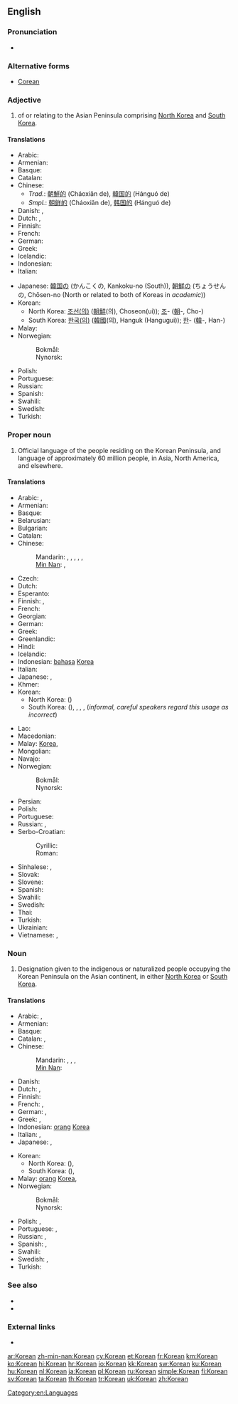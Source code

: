 {{interwiktionary|code=ko}}
{{also|korean|:Category:Korean language}}
==English==
{{wikipedia}}

===Pronunciation===
* {{audio|en-us-Korean.ogg|Audio (US)}}

===Alternative forms===
* [[Corean]]

===Adjective===
{{en-adj|-}}

# of or relating to the Asian Peninsula comprising [[North Korea]] and [[South Korea]].

====Translations====
{{trans-top|relating to the Korean Peninsula}}
* Arabic: {{t|ar|كوري|tr=kóori}}
* Armenian: {{t|hy|կորեական|tr=koreakan}}
* Basque: {{t|eu|korear|xs=Basque}}
* Catalan: {{t|ca|coreà}}
* Chinese:
** ''Trad.'': [[朝鮮]][[的]] (Cháoxiǎn de), [[韓国]][[的]] (Hánguó de)
** ''Smpl.'': [[朝鲜]][[的]] (Cháoxiǎn de), [[韩国]][[的]] (Hánguó de)
* Danish: {{t|da|koreansk}}, {{t|da|koreanskt|n}}
* Dutch: {{t|nl|Koreaans}}, {{t|nl|Koreaanse}}
* Finnish: {{t-|fi|korealainen}}
* French: {{t+|fr|coréen}}
* German: {{t+|de|koreanisch}}
* Greek: {{t|el|κορεατικός|tr=koreatikós}}
* Icelandic: {{t|is|kóreskur}}
* Indonesian: {{t+|id|Korea|xs=Indonesian}}
* Italian: {{t+|it|coreano}}
{{trans-mid}}
* Japanese: [[韓国]][[の]] (かんこくの, Kankoku-no (South)), [[朝鮮]][[の]] (ちょうせんの, Chōsen-no (North or related to both of Koreas in ''academic''))
* Korean:
** North Korea: [[조선]][[의|(의)]] ([[朝鮮]](의), Choseon(ui)); [[조]]- ([[朝]]-, Cho-)
** South Korea: [[한국]][[의|(의)]] ([[韓國]](의), Hanguk (Hangugui)); [[한]]- ([[韓]]-, Han-)
* Malay: {{t-|ms|Korea|xs=Malay}}
* Norwegian:
*: Bokmål: {{t|nb|koreansk}}
*: Nynorsk: {{t|nn|koreansk}}
* Polish: {{t+|pl|koreański|m}}
* Portuguese: {{t+|pt|coreano}}
* Russian: {{t+|ru|корейский|tr=koréjskij}}
* Spanish: {{t+|es|coreano}}
* Swahili: {{t|sw|ya Korea|xs=Swahili}}
* Swedish: {{t+|sv|koreansk}}
* Turkish: {{t+|tr|Kore}}
{{trans-bottom}}

===Proper noun===
{{en-proper noun}}

# Official language of the people residing on the Korean Peninsula, and language of approximately 60 million people, in Asia, North America, and elsewhere.

====Translations====
{{trans-top|language}}
* Arabic: {{t|ar|كوري|m|tr=kuuriy}}, {{t|ar|الكورية|f|tr=al-kuríyya}}
* Armenian: {{t-|hy|կորեերեն|tr=koreeren}}
* Basque: {{t|eu|koreera|xs=Basque}}
* Belarusian: {{t|be|карэйская|f|tr=karéjskaja|sc=Cyrl}}
* Bulgarian: {{t|bg|корейски|m|tr=koréjski|sc=Cyrl}}
* Catalan: {{t|ca|coreà|m}}
* Chinese:
*: Mandarin: {{t-|cmn|韓語|sc=Hani}}, {{t-|cmn|韩语|tr=Hányǔ|sc=Hani}}, {{t-|cmn|韓文|sc=Hani}}, {{t-|cmn|韩文|tr=Hánwén|sc=Hani}}, {{t-|cmn|朝鮮語|sc=Hani}}, {{t-|cmn|朝鲜语|tr=Cháoxiǎnyǔ|sc=Hani}}
*: [[Min Nan]]: {{tø|nan|韓文|tr=Hân-bûn|sc=Hans}}, {{tø|nan|韓語|tr=Hân-gú, Hân-gí|sc=Hans}}
* Czech: {{t+|cs|korejština|f}}
* Dutch: {{t+|nl|Koreaans|n}}
* Esperanto: {{t|eo|Koreana}}
* Finnish: {{t+|fi|korea}}, {{t+|fi|korean kieli}}
* French: {{t+|fr|coréen|m}}
* Georgian: {{t|ka|კორეული|tr=kʼoreuli|sc=Geor}}
* German: {{t+|de|Koreanisch|n}}
* Greek: {{t+|el|κορεατικά|n|p|tr=koreatiká}}
* Greenlandic: {{t|kl|Koreamiusut}}
* Hindi: {{t|hi|कोरियाई|tr=kōriyā'ī|xs=Hindi}}
* Icelandic: {{t|is|kóreska}}
* Indonesian: [[bahasa]] [[Korea]]
* Italian: {{t+|it|coreano}}
* Japanese: {{t+|ja|韓国語|tr=かんこくご, Kankoku-go}} {{qualifier|South}}, {{t+|ja|朝鮮語|tr=ちょうせんご, Chōsen-go}} {{qualifier|North or academic}}
* Khmer: {{t|km|ភាសាកូរ៉េ|tr=pīăsā kōrē|sc=Khmr}}
* Korean:
** North Korea: {{t+|ko|조선어|tr=Joseoneo|sc=Hang}} ({{t+|ko|朝鮮語|sc=Hani}})
** South Korea: {{t+|ko|한국어|tr=Hangugeo|sc=Hang}} ({{t|ko|韓國語|sc=Hani}}), {{t+|ko|한국말|tr=Hangungmal|sc=Hang}}, {{t+|ko|국어|tr=Gugeo|sc=Hang}}, {{t+|ko|우리말|tr=Urimal|sc=Hang}}, {{t+|ko|한글|tr=Hangeul|sc=Hang}} (''informal, careful speakers regard this usage as incorrect'')
{{trans-mid}}
* Lao: {{t|lo|ພາສາເກົາຫຼີ|sc=Laoo}}
* Macedonian: {{t|mk|корејски|m|tr=koréjski|sc=Cyrl}}
* Malay: {{l|ms|bahasa}} [[Korea]], {{t|ms|Korea}}
* Mongolian: {{t|mn|солонгос хэл|tr=solongos hel|sc=Cyrl}}
* Navajo: {{tø|nv|Kolíya dineʼé bizaad}}
* Norwegian:
*: Bokmål: {{t|nb|koreansk|m}}
*: Nynorsk: {{t|nn|koreansk|m}}
* Persian: {{t|fa|کرهای|xs=Persian}}
* Polish: {{t+|pl|koreański|m}}
* Portuguese: {{t+|pt|coreano|m}}
* Russian: {{t+|ru|корейский язык|m|tr=koréjskij jazýk}},  {{t+|ru|корейский|m|tr=koréjskij}}
* Serbo-Croatian:
*: Cyrillic: {{t|sh|корејски|m}}
*: Roman: {{t|sh|korejski|m}}
* Sinhalese: {{t|si|කොරියානු|tr=koriyānū|sc=Sinh}}, {{t|si|කොරියානු භාෂාව|tr=koriyānū bhāṣāva|sc=Sinh}}
* Slovak: {{t+|sk|kórejčina|f}}
* Slovene: {{t|sl|korejščina|f}}
* Spanish: {{t+|es|coreano|m}}
* Swahili: {{t|sw|Kikorea|xs=Swahili}}
* Swedish: {{t+|sv|koreanska|c}}
* Thai: {{t+|th|ภาษาเกาหลี|tr= paa-săa gao-lĕe}}
* Turkish: {{t+|tr|Korece}}
* Ukrainian: {{t|uk|корейська|f|tr=koréjs'ka|sc=Cyrl}}
* Vietnamese: {{t|vi|tiếng Hàn Quốc|xs=Vietnamese}},  {{t|vi|tiếng Triều Tiên|xs=Vietnamese}}
{{trans-bottom}}

===Noun===
{{en-noun}}

# Designation given to the indigenous or naturalized people occupying the Korean Peninsula on the Asian continent, in either [[North Korea]] or [[South Korea]].

====Translations====
{{trans-top|person}}
* Arabic: {{t|ar|كوري|m|tr=kuuriy}},  {{t|ar|كورية|f|tr=kuríyya}}
* Armenian: {{t|hy|կորեացի|tr=koreac’i}}
* Basque: {{t|eu|korear|xs=Basque}}
* Catalan: {{t|ca|coreà|m}}, {{t|ca|coreana|f}}
* Chinese:
*: Mandarin: {{t|cmn|韓國人|sc=Hani}}, {{t|cmn|韩国人|tr=Hánguóren|sc=Hani}}, {{t|cmn|朝鮮人|sc=Hani}}, {{t|cmn|朝鲜人|tr=Cháoxiānrén|sc=Hani}}
*: [[Min Nan]]: {{tø|nan|韓國人|tr=Hân-kok-lâng|sc=Hans}}
* Danish: {{t|da|Koreaner}}
* Dutch: {{t|nl|Koreaans|m}}, {{t|nl|Koreaanse|f}}
* Finnish: {{t-|fi|korealainen}}
* French: {{t+|fr|Coréen|m}}, {{t+|fr|Coréenne|f}}
* German: {{t+|de|Koreaner|m}}, {{t+|de|Koreanerin|f}}
* Greek: {{t+|el|Κορεάτης|tr=Koreátis}}, {{t|el|Κορεάτισσα|f|tr=Koreátissa}}
* Indonesian: [[orang]] [[Korea]]
* Italian: {{t+|it|coreano|m}}, {{t+|it|coreana|f}}
* Japanese: {{t|ja|朝鮮人|tr=ちょうせんじん, Chōsen-jin}}, {{t|ja|韓国人|tr=かんこくじん, Kankoku-jin}} {{qualifier|South}}
{{trans-mid}}
* Korean:
** North Korea: {{t|ko|조선인|tr=Joseonin|sc=Hang}} ({{t|ko|朝鮮人|sc=Hang}}), {{t|ko|조선 사람|tr=Joseon saram|sc=Hang}}
** South Korea: {{t|ko|한국인|tr=Hangugin|sc=Hang}} ({{t|ko|韓國人|sc=Hang}}), {{t|ko|한국 사람|tr=Hanguk saram|sc=Hang}}
* Malay: [[orang]] [[Korea]], {{t|ms|Korea}}
* Norwegian:
*: Bokmål: {{t-|no|koreaner|m}}
*: Nynorsk: {{t-|nn|koreanar|m|xs=Norwegian Nynorsk}}
* Polish: {{t+|pl|Koreańczyk|m}}, {{t+|pl|Koreanka|f}}
* Portuguese: {{t+|pt|coreano|m}}, {{t-|pt|coreana|f}}
* Russian: {{t|ru|кореец|m|tr=koréjec}}, {{t|ru|кореянка|f|tr=korejánka}}
* Spanish: {{t+|es|coreano|m}}, {{t-|es|coreana|f}}
* Swahili: {{t|sw|wakorea|xs=Swahili}}
* Swedish: {{t+|sv|Korean|m|alt=korean}}, {{t+|sv|koreanska|f}}
* Turkish: {{t+|tr|Koreli}}
{{trans-bottom}}

===See also===
* {{langcat}}
* {{langlist}}

===External links===
* {{ISO 639|link=Ethnologue|1code=ko|code=kor}}

[[Category:en:Languages]]

[[ar:Korean]]
[[zh-min-nan:Korean]]
[[cy:Korean]]
[[et:Korean]]
[[fr:Korean]]
[[km:Korean]]
[[ko:Korean]]
[[hi:Korean]]
[[hr:Korean]]
[[io:Korean]]
[[kk:Korean]]
[[sw:Korean]]
[[ku:Korean]]
[[hu:Korean]]
[[nl:Korean]]
[[ja:Korean]]
[[pl:Korean]]
[[ru:Korean]]
[[simple:Korean]]
[[fi:Korean]]
[[sv:Korean]]
[[ta:Korean]]
[[th:Korean]]
[[tr:Korean]]
[[uk:Korean]]
[[zh:Korean]]